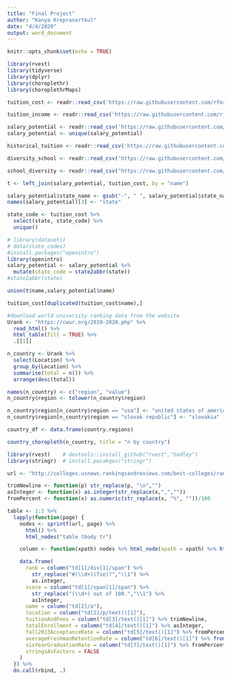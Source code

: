 ```yaml
---
title: "Final Project"
author: "Kanya Kreprasertkul"
date: "4/4/2020"
output: word_document
---
```


```r
knitr::opts_chunk$set(echo = TRUE)
```

```r
library(rvest)
library(tidyverse)
library(dplyr)
library(choroplethr)
library(choroplethrMaps)
```

```r
tuition_cost <- readr::read_csv('https://raw.githubusercontent.com/rfordatascience/tidytuesday/master/data/2020/2020-03-10/tuition_cost.csv')

tuition_income <- readr::read_csv('https://raw.githubusercontent.com/rfordatascience/tidytuesday/master/data/2020/2020-03-10/tuition_income.csv') 

salary_potential <- readr::read_csv('https://raw.githubusercontent.com/rfordatascience/tidytuesday/master/data/2020/2020-03-10/salary_potential.csv')
salary_potential <- unique(salary_potential)

historical_tuition <- readr::read_csv('https://raw.githubusercontent.com/rfordatascience/tidytuesday/master/data/2020/2020-03-10/historical_tuition.csv')

diversity_school <- readr::read_csv('https://raw.githubusercontent.com/rfordatascience/tidytuesday/master/data/2020/2020-03-10/diversity_school.csv')
```

```r
school_diversity <- readr::read_csv("https://raw.githubusercontent.com/rfordatascience/tidytuesday/master/data/2019/2019-09-24/school_diversity.csv")
```


```r

t <- left_join(salary_potential, tuition_cost, by = "name")

salary_potential$state_name <- gsub("-", " ", salary_potential$state_name)
names(salary_potential)[3] <- "state"

state_code <- tuition_cost %>%
  select(state, state_code) %>%
  unique()

# library(datasets)
# data(state_codes)
#install.packages("openintro")
library(openintro)
salary_potential <- salary_potential %>% 
  mutate(state_code = state2abbr(state))
#state2abbr(state)
```

```r
union(t$name,salary_potential$name)

```

```r
tuition_cost[duplicated(tuition_cost$name),]
```

```r
#download world university ranking data from the website
Urank <- "https://cwur.org/2019-2020.php" %>%
  read_html() %>%
  html_table(fill = TRUE) %>%
  .[[1]]
```

```r
n_country <- Urank %>%
  select(Location) %>%
  group_by(Location) %>%
  summarise(total = n()) %>%
  arrange(desc(total))

names(n_country) <- c("region", "value")
n_country$region <- tolower(n_country$region)

n_country$region[n_country$region == "usa"] <- "united states of america"
n_country$region[n_country$region == "slovak republic"] <- "slovakia"

country_df <- data.frame(country.regions)
```

```r
country_choropleth(n_country, title = "n by country")
```


```r
library(rvest)    # devtools::install_github("rvest","hadley")
library(stringr)  # install.pacakges("stringr")

url <- "http://colleges.usnews.rankingsandreviews.com/best-colleges/rankings/national-universities/data/page+%d"

trimNewline <- function(p) str_replace(p, "\n","")
asInteger <- function(x) as.integer(str_replace(x,",",""))
fromPercent <- function(x) as.numeric(str_replace(x, "%", ""))/100

table <- 1:3 %>%
  lapply(function(page) {
    nodes <- sprintf(url, page) %>%
      html() %>%
      html_nodes("table tbody tr")

    column <- function(xpath) nodes %>% html_node(xpath = xpath) %>% html_text(trim = TRUE)

    data.frame(
      rank = column("td[1]/div[1]/span") %>%
        str_replace("#(\\d+)(Tie)?","\\1") %>%
        as.integer,
      score = column("td[1]/span[1]/span") %>%
        str_replace("(\\d+) out of 100.","\\1") %>%
        asInteger,
      name = column("td[2]/a"),
      location = column("td[2]/p/text()[1]"),
      tuitionAndFees = column("td[3]/text()[1]") %>% trimNewline,
      totalEnrollment = column("td[4]/text()[1]") %>% asInteger,
      fall2013AcceptanceRate = column("td[5]/text()[1]") %>% fromPercent,
      averageFreshmanRetentionRate = column("td[6]/text()[1]") %>% fromPercent(),
      sixYearGraduationRate = column("td[7]/text()[1]") %>% fromPercent,
      stringsAsFactors = FALSE
    )
  }) %>%
  do.call(rbind, .)
```


